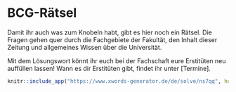 # BCG-Rätsel

Damit ihr auch was zum Knobeln habt, gibt es hier noch ein Rätsel. Die Fragen gehen quer durch die Fachgebiete der Fakultät, den Inhalt dieser Zeitung und allgemeines Wissen über die Universität.

Mit dem Lösungswort könnt ihr euch bei der Fachschaft eure Erstitüten neu auffüllen lassen! Wann es dir Erstitüten gibt, findet ihr unter [Termine].

```r
knitr::include_app("https://www.xwords-generator.de/de/solve/ns7qq", height = "1000px")
```